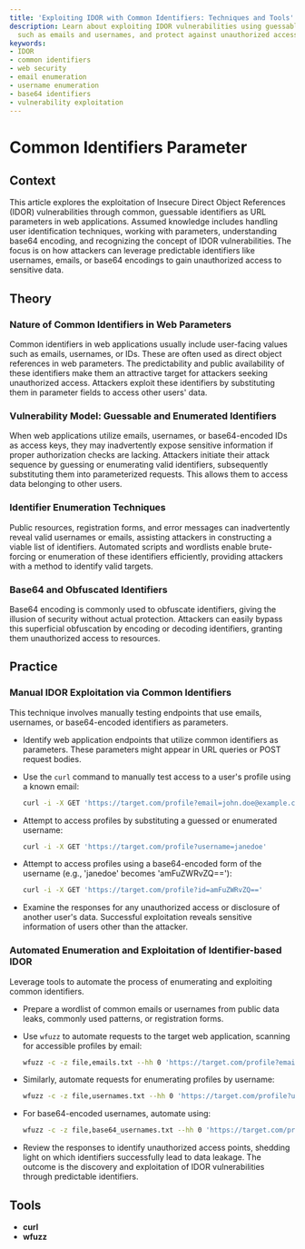 ```yaml
---
title: 'Exploiting IDOR with Common Identifiers: Techniques and Tools'
description: Learn about exploiting IDOR vulnerabilities using guessable identifiers,
  such as emails and usernames, and protect against unauthorized access.
keywords:
- IDOR
- common identifiers
- web security
- email enumeration
- username enumeration
- base64 identifiers
- vulnerability exploitation
---
```


# Common Identifiers Parameter

## Context

This article explores the exploitation of Insecure Direct Object References (IDOR) vulnerabilities through common, guessable identifiers as URL parameters in web applications. Assumed knowledge includes handling user identification techniques, working with parameters, understanding base64 encoding, and recognizing the concept of IDOR vulnerabilities. The focus is on how attackers can leverage predictable identifiers like usernames, emails, or base64 encodings to gain unauthorized access to sensitive data.

## Theory

### Nature of Common Identifiers in Web Parameters

Common identifiers in web applications usually include user-facing values such as emails, usernames, or IDs. These are often used as direct object references in web parameters. The predictability and public availability of these identifiers make them an attractive target for attackers seeking unauthorized access. Attackers exploit these identifiers by substituting them in parameter fields to access other users' data.

### Vulnerability Model: Guessable and Enumerated Identifiers

When web applications utilize emails, usernames, or base64-encoded IDs as access keys, they may inadvertently expose sensitive information if proper authorization checks are lacking. Attackers initiate their attack sequence by guessing or enumerating valid identifiers, subsequently substituting them into parameterized requests. This allows them to access data belonging to other users.

### Identifier Enumeration Techniques

Public resources, registration forms, and error messages can inadvertently reveal valid usernames or emails, assisting attackers in constructing a viable list of identifiers. Automated scripts and wordlists enable brute-forcing or enumeration of these identifiers efficiently, providing attackers with a method to identify valid targets.

### Base64 and Obfuscated Identifiers

Base64 encoding is commonly used to obfuscate identifiers, giving the illusion of security without actual protection. Attackers can easily bypass this superficial obfuscation by encoding or decoding identifiers, granting them unauthorized access to resources.

## Practice

### Manual IDOR Exploitation via Common Identifiers

This technique involves manually testing endpoints that use emails, usernames, or base64-encoded identifiers as parameters.

- Identify web application endpoints that utilize common identifiers as parameters. These parameters might appear in URL queries or POST request bodies.
- Use the `curl` command to manually test access to a user's profile using a known email:

    ```bash
    curl -i -X GET 'https://target.com/profile?email=john.doe@example.com'
    ```

- Attempt to access profiles by substituting a guessed or enumerated username:

    ```bash
    curl -i -X GET 'https://target.com/profile?username=janedoe'
    ```

- Attempt to access profiles using a base64-encoded form of the username (e.g., 'janedoe' becomes 'amFuZWRvZQ=='):

    ```bash
    curl -i -X GET 'https://target.com/profile?id=amFuZWRvZQ=='
    ```

- Examine the responses for any unauthorized access or disclosure of another user's data. Successful exploitation reveals sensitive information of users other than the attacker.

### Automated Enumeration and Exploitation of Identifier-based IDOR

Leverage tools to automate the process of enumerating and exploiting common identifiers.

- Prepare a wordlist of common emails or usernames from public data leaks, commonly used patterns, or registration forms.
- Use `wfuzz` to automate requests to the target web application, scanning for accessible profiles by email:

    ```bash
    wfuzz -c -z file,emails.txt --hh 0 'https://target.com/profile?email=FUZZ'
    ```

- Similarly, automate requests for enumerating profiles by username:

    ```bash
    wfuzz -c -z file,usernames.txt --hh 0 'https://target.com/profile?username=FUZZ'
    ```

- For base64-encoded usernames, automate using:

    ```bash
    wfuzz -c -z file,base64_usernames.txt --hh 0 'https://target.com/profile?id=FUZZ'
    ```

- Review the responses to identify unauthorized access points, shedding light on which identifiers successfully lead to data leakage. The outcome is the discovery and exploitation of IDOR vulnerabilities through predictable identifiers.

## Tools

- **curl**
- **wfuzz**